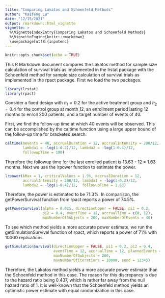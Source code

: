 ---
title: "Comparing Lakatos and Schoenfeld Methods"
author: "Kaifeng Lu"
date: "12/15/2021"
output: rmarkdown::html_vignette
vignette: >
  %\VignetteIndexEntry{Comparing Lakatos and Schoenfeld Methods}
  %\VignetteEngine{knitr::rmarkdown}
  \usepackage[utf8]{inputenc}
---

```{r setup, include=FALSE}
knitr::opts_chunk$set(echo = TRUE)
```

This R Markdown document compares the Lakatos method for sample size calculation of survival trials as implemented in the lrstat package with the Schoenfeld method for sample size calculation of survival trials as implemented in the rpact package. First we load the two packages. 
```{r}
library(lrstat)
library(rpact)
```

Consider a fixed design with $\pi_1=0.2$ for the active treatment group and $\pi_2=0.4$ for the control group at month 12, an enrollment period lasting 12 months to enroll 200 patients, and a target number of events of 40.

First, we find the follow-up time at which 40 events will be observed. This can be accomplished by the caltime function using a large upper bound of the follow-up time for bracketed search: 
```{r}
caltime(nevents = 40, accrualDuration = 12, accrualIntensity = 200/12,
        lambda1 = -log(1-0.2)/12, lambda2 = -log(1-0.4)/12, 
        followupTime = 100)
```

Therefore the followup time for the last enrolled patient is 13.63 - 12 = 1.63 months. Next we use the lrpower function to estimate the power. 
```{r}
lrpower(kMax = 1, criticalValues = 1.96, accrualDuration = 12, 
        accrualIntensity = 200/12, lambda1 = -log(1-0.2)/12, 
        lambda2 = -log(1-0.4)/12,  followupTime = 1.63)
```

Therefore, the power is estimated to be 71.3%. In comparison, the getPowerSurvival function from rpact reports a power of 74.5%. 
```{r}
getPowerSurvival(alpha = 0.025, directionUpper = FALSE, pi1 = 0.2, 
                 pi2 = 0.4, eventTime = 12, accrualTime = c(0, 12),
                 maxNumberOfSubjects = 200, maxNumberOfEvents = 40)
```

To see which method yields a more accurate power estimate, we run the getSimulationSurvival function of rpact, which reports a power of 71% with 10000 replications. 
```{r}
getSimulationSurvival(directionUpper = FALSE, pi1 = 0.2, pi2 = 0.4, 
                      eventTime = 12, accrualTime = 12, plannedEvents = 40,
                      maxNumberOfSubjects = 200, 
                      maxNumberOfIterations = 10000, seed = 12345)
```

Therefore, the Lakatos method yields a more accurate power estimate than the Schoenfeld method in this case. The reason for this discrepancy is due to the hazard ratio being 0.437, which is rather far away from the null hazard ratio of 1. It is well-known that the Schoenfeld method yields an optimistic power estimate with equal randomization in this case. 
